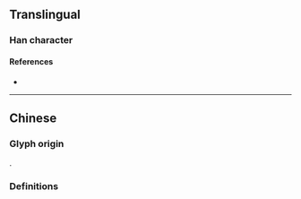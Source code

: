 {{also|澤}}
{{character info}}
==Translingual==
{{Han simplified forms|澤|沢|泽}}

===Han character===
{{Han char|rn=85|rad=水|as=05|sn=8|four=|canj=EEQ|ids=⿰氵𠬤}}

====References====
* {{Han ref|kx=0619.121|hdz=31599.020|uh=6CFD|ud=27901}}

----

==Chinese==

===Glyph origin===
{{Han simp|澤|f=睪|t=𠬤}}.

===Definitions===
{{zh-see|澤}}